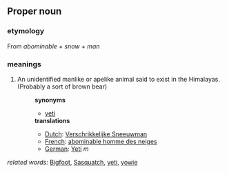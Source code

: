 ==Proper noun==
===etymology===
From ''abominable'' + ''snow'' + ''man''
===meanings===
#An unidentified manlike or apelike animal said to exist in the Himalayas.(Probably a sort of brown bear)
#:'''synonyms'''
#:*[[yeti]]
#:'''translations'''
#:*[[Dutch]]: [[Verschrikkelijke Sneeuwman]]
#:*[[French]]: [[abominable homme des neiges]]
#:*[[German]]: [[Yeti]] ''m''
''related words:'' [[Bigfoot]], [[Sasquatch]], [[yeti]], [[yowie]]